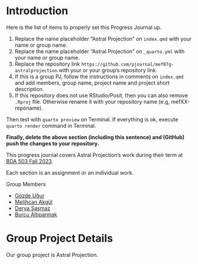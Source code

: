 # Introduction {.unnumbered}


::: {.callout-caution title="Setup To-Do"}

Here is the list of items to properly set this Progress Journal up.

1. Replace the name placeholder "Astral Projection" on `index.qmd` with your name or group name.
2. Replace the name placeholder "Astral Projection" on `_quarto.yml` with your name or group name.
3. Replace the repository link `https://github.com/pjournal/mef07g-astralprojection` with your or your group's repository link.
4. If this is a group PJ, follow the instructions in comments on `index.qmd` and add members, group name, project name and project short description.
5. If this repository does not use RStudio/Posit, then you can also remove `.Rproj` file. Otherwise rename it with your repository name (e.g, mefXX-reponame).

Then test with `quarto preview` on Terminal. If everything is ok, execute `quarto render` command in Terminal.

**Finally, delete the above section (including this sentence) and (GitHub) push the changes to your repository.**
:::
<!-- DO NOT TOUCH THIS PART EXCEPT FILLING YOUR OR YOUR GROUP's NAME -->

This progress journal covers Astral Projection's work during their term at [BDA 503 Fall 2023](https://mef-bda503.github.io/fall23/).

Each section is an assignment or an individual work.

<!-- IF THIS IS A GROUP UNCOMMENT BELOW -->
 Group Members

+ [Gözde Uğur](https://pjournal.github.io/mef07-GozdeUgurK/)  
+ [Melihcan Akgül](https://pjournal.github.io/mef07-meakgul/)
+ [Derya Şaşmaz](https://pjournal.github.io/mef07-sasmazd/)
+ [Burcu Altıparmak](https://pjournal.github.io/mef07-BurcuAltiparmak/)

# Group Project Details

Our group project is Astral Projection.
